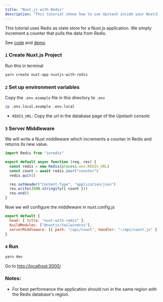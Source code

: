 ```yaml
---
title: "Nuxt.js with Redis"
description: "This tutorial shows how to use Upstash inside your NuxtJS application."
---
```


This tutorial uses Redis as state store for a Nuxt.js application. We simply
increment a counter that pulls the data from Redis.

See [code](https://github.com/upstash/examples/tree/master/nuxt-with-redis) and
[demo](https://nuxt-with-redis.vercel.app)

### `1` Create Nuxt.js Project

Run this in terminal

```bash
yarn create nuxt-app nuxtjs-with-redis
```

### `2` Set up environment variables

Copy the `.env.example` file in this directory to `.env`

```bash
cp .env.local.example .env.local
```

- `REDIS_URL`: Copy the url in the database page of the Upstash console


<IORedisNote />

### `3` Server Middleware

We will write a Nuxt middleware which increments a counter in Redis and returns
its new value.

```javascript title="api/count.js"
import Redis from "ioredis"

export default async function (req, res) {
  const redis = new Redis(process.env.REDIS_URL)
  const count = await redis.incr("counter")
  redis.quit()

  res.setHeader("Content-Type", "application/json")
  res.write(JSON.stringify({ count }))
  res.end()
}
```

Now we will configure the middleware in nuxt.config.js

```javascript {4} title="nuxt.config.js"
export default {
  head: { title: "nuxt-with-redis" },
  buildModules: ["@nuxtjs/tailwindcss"],
  serverMiddleware: [{ path: "/api/count", handler: "~/api/count.js" }]
}
```

### `4` Run

```bash
yarn dev
```

Go to [http://localhost:3000/](http://localhost:3000)

### Notes:

- For best performance the application should run in the same region with the
  Redis database's region.
